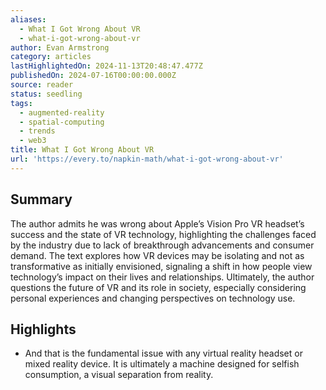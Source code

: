 ```yaml
---
aliases:
  - What I Got Wrong About VR
  - what-i-got-wrong-about-vr
author: Evan Armstrong
category: articles
lastHighlightedOn: 2024-11-13T20:48:47.477Z
publishedOn: 2024-07-16T00:00:00.000Z
source: reader
status: seedling
tags:
  - augmented-reality
  - spatial-computing
  - trends
  - web3
title: What I Got Wrong About VR
url: 'https://every.to/napkin-math/what-i-got-wrong-about-vr'
---
```

## Summary

The author admits he was wrong about Apple’s Vision Pro VR headset’s success and the state of VR technology, highlighting the challenges faced by the industry due to lack of breakthrough advancements and consumer demand. The text explores how VR devices may be isolating and not as transformative as initially envisioned, signaling a shift in how people view technology’s impact on their lives and relationships. Ultimately, the author questions the future of VR and its role in society, especially considering personal experiences and changing perspectives on technology use.

## Highlights

- And that is the fundamental issue with any virtual reality headset or mixed reality device. It is ultimately a machine designed for selfish consumption, a visual separation from reality.
